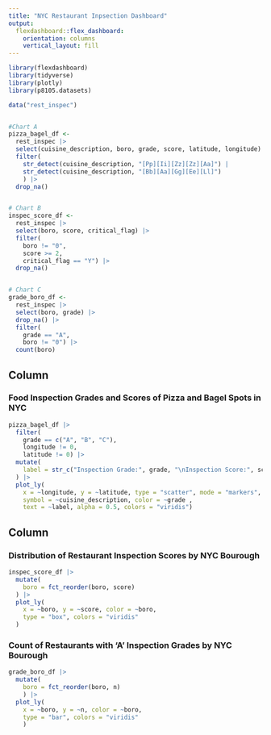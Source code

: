 ```yaml
---
title: "NYC Restaurant Inpsection Dashboard"
output: 
  flexdashboard::flex_dashboard:
    orientation: columns
    vertical_layout: fill
---
```


```r
library(flexdashboard)
library(tidyverse)
library(plotly)
library(p8105.datasets)
```


```r
data("rest_inspec")


#Chart A
pizza_bagel_df <-
  rest_inspec |> 
  select(cuisine_description, boro, grade, score, latitude, longitude) |> 
  filter(
    str_detect(cuisine_description, "[Pp][Ii][Zz][Zz][Aa]") | 
    str_detect(cuisine_description, "[Bb][Aa][Gg][Ee][Ll]")
    ) |>
  drop_na() 


# Chart B
inspec_score_df <- 
  rest_inspec |> 
  select(boro, score, critical_flag) |> 
  filter(
    boro != "0", 
    score >= 2, 
    critical_flag == "Y") |> 
  drop_na()


# Chart C
grade_boro_df <- 
  rest_inspec |> 
  select(boro, grade) |> 
  drop_na() |> 
  filter(
    grade == "A", 
    boro != "0") |> 
  count(boro) 
```


Column {data-width=650}
-----------------------------------------------------------------------

### Food Inspection Grades and Scores of Pizza and Bagel Spots in NYC

```r
pizza_bagel_df |> 
  filter(
    grade == c("A", "B", "C"),
    longitude != 0, 
    latitude != 0) |> 
  mutate(
    label = str_c("Inspection Grade:", grade, "\nInspection Score:", score)
  ) |> 
  plot_ly(
    x = ~longitude, y = ~latitude, type = "scatter", mode = "markers", 
    symbol = ~cuisine_description, color = ~grade , 
    text = ~label, alpha = 0.5, colors = "viridis")
```

Column {data-width=350}
-----------------------------------------------------------------------

### Distribution of Restaurant Inspection Scores by NYC Bourough 

```r
inspec_score_df |> 
  mutate(
    boro = fct_reorder(boro, score)
  ) |> 
  plot_ly(
    x = ~boro, y = ~score, color = ~boro, 
    type = "box", colors = "viridis"
  )
```

### Count of Restaurants with 'A' Inspection Grades by NYC Bourough

```r
grade_boro_df |> 
  mutate(
    boro = fct_reorder(boro, n)
    ) |> 
  plot_ly(
    x = ~boro, y = ~n, color = ~boro,
    type = "bar", colors = "viridis"
    )
```


